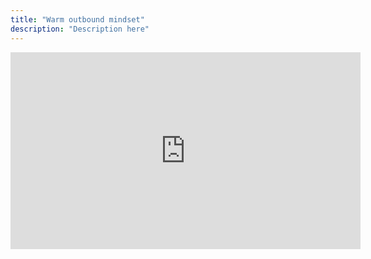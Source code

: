 ```yaml
---
title: "Warm outbound mindset"
description: "Description here"
---
```


<iframe
  width="560"
  height="315"
  src="https://www.youtube.com/watch?v=62S2lQeWC3g"
  title="YouTube video player"
  frameborder="0"
  allow="accelerometer; autoplay; clipboard-write; encrypted-media; gyroscope; picture-in-picture"
  allowfullscreen
></iframe>



